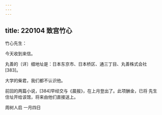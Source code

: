 ```yaml
---
---
---
```

title: 220104 致宫竹心
---




竹心先生：

今天收到来信。

丸善的〔详〕细地址是：日本东京市、日本桥区、通三丁目、丸善株式会社[383]。

大学的柴君，我们都不认识他。

前回的两篇小说，[384]早经交与《晨报》，在上月登出了。此项酬金，已将 先生住址开给该馆，将来由他们直接送上。

周树人启 一月四日